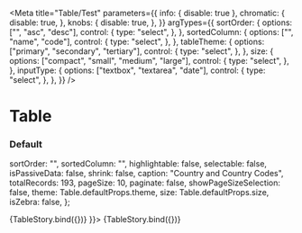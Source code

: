 

<Meta
  title="Table/Test"
  parameters={{
    info: { disable: true },
    chromatic: {
      disable: true,
    },
    knobs: {
      disable: true,
    },
  }}
  argTypes={{
    sortOrder: {
      options: ["", "asc", "desc"],
      control: {
        type: "select",
      },
    },
    sortedColumn: {
      options: ["", "name", "code"],
      control: {
        type: "select",
      },
    },
    tableTheme: {
      options: ["primary", "secondary", "tertiary"],
      control: {
        type: "select",
      },
    },
    size: {
      options: ["compact", "small", "medium", "large"],
      control: {
        type: "select",
      },
    },
    inputType: {
      options: ["textbox", "textarea", "date"],
      control: {
        type: "select",
      },
    },
  }}
/>


# Table

### Default

  sortOrder: "",
  sortedColumn: "",
  highlightable: false,
  selectable: false,
  isPassiveData: false,
  shrink: false,
  caption: "Country and Country Codes",
  totalRecords: 193,
  pageSize: 10,
  paginate: false,
  showPageSizeSelection: false,
  theme: Table.defaultProps.theme,
  size: Table.defaultProps.size,
  isZebra: false,
};

<Preview>
  <Story name="default" args={commonArgs}>
    {TableStory.bind({})}
  </Story>
</Preview>

<Preview>
  <Story name="default with inputs" args={{
      ...commonArgs,
      inputType: "textbox",
      
  }}>
    {TableStory.bind({})}
  </Story>
</Preview>